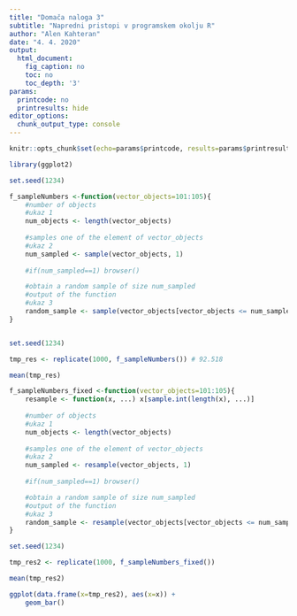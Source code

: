 ```yaml
---
title: "Domača naloga 3"
subtitle: "Napredni pristopi v programskem okolju R"
author: "Alen Kahteran"
date: "4. 4. 2020"
output:
  html_document:
    fig_caption: no
    toc: no
    toc_depth: '3'
params:
  printcode: no
  printresults: hide
editor_options:
  chunk_output_type: console
---
```


```r
knitr::opts_chunk$set(echo=params$printcode, results=params$printresults, warning=FALSE, message=FALSE)

library(ggplot2)

set.seed(1234)

```

```r

f_sampleNumbers <-function(vector_objects=101:105){
    #number of objects
    #ukaz 1
    num_objects <- length(vector_objects)
    
    #samples one of the element of vector_objects
    #ukaz 2
    num_sampled <- sample(vector_objects, 1)
    
    #if(num_sampled==1) browser()

    #obtain a random sample of size num_sampled
    #output of the function
    #ukaz 3
    random_sample <- sample(vector_objects[vector_objects <= num_sampled], 1)
}


set.seed(1234)

tmp_res <- replicate(1000, f_sampleNumbers()) # 92.518

mean(tmp_res)

```

```r

f_sampleNumbers_fixed <-function(vector_objects=101:105){
    resample <- function(x, ...) x[sample.int(length(x), ...)]
    
    #number of objects
    #ukaz 1
    num_objects <- length(vector_objects)
    
    #samples one of the element of vector_objects
    #ukaz 2
    num_sampled <- resample(vector_objects, 1)
    
    #if(num_sampled==1) browser()

    #obtain a random sample of size num_sampled
    #output of the function
    #ukaz 3
    random_sample <- resample(vector_objects[vector_objects <= num_sampled], 1)
}

set.seed(1234)

tmp_res2 <- replicate(1000, f_sampleNumbers_fixed())

mean(tmp_res2)

ggplot(data.frame(x=tmp_res2), aes(x=x)) +
    geom_bar()

```
